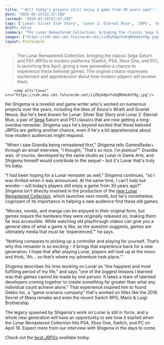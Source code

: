 ```yaml
---
title: "'Will today’s players still enjoy a game from 30 years ago?': JRPG icon Kei Shigema says he was thrilled to see Lunar getting a remaster even if he's not involved himself"
date: "2025-03-25T21:37:29Z"
lastmod: "2025-03-25T21:37:29Z"
tags: ['Lunar: Silver Star Story', 'Lunar 2: Eternal Blue', 'JRPG', 'Sega Saturn', 'PS1', 'Remaster', 'Switch', 'PS4', 'Xbox One', 'PC']
draft: false
summary: "The Lunar Remastered Collection, bringing the classic Sega Saturn and PS1 JRPGs to modern platforms (Switch, PS4, Xbox One, and PC), is launching this April, giving a new generation a chance to experience these beloved games.  The original creator expresses excitement and apprehension about how modern players will receive them."
images: ["https://cdn.mos.cms.futurecdn.net/iiZDyh8pnfvEqMhHoXnY9g.jpg"]
layout: PostSimple
---
```

> The Lunar Remastered Collection, bringing the classic Sega Saturn and PS1 JRPGs to modern platforms (Switch, PS4, Xbox One, and PC), is launching this April, giving a new generation a chance to experience these beloved games.  The original creator expresses excitement and apprehension about how modern players will receive them.


        <img alt="Cover" src="https://cdn.mos.cms.futurecdn.net/iiZDyh8pnfvEqMhHoXnY9g.jpg"/>
        
Kei Shigema is a novelist and game writer who's worked on numerous projects over the years, including the likes of Asura's Wrath and Scarlet Nexus. But he's best known for Lunar: Silver Star Story and Lunar 2: Eternal Blue, a pair of [Sega](https://www.gamesradar.com/tag/sega/) Saturn and PS1 classics that are now getting a long-overdue remaster. Shigema says he's beyond excited that these beloved JRPGs are getting another chance, even if he's a bit apprehensive about how modern audiences might respond.

"When I saw Grandia being remastered first," Shigema tells GamesRadar+ through an email interview, "I thought, 'That’s so nice. I’m jealous!'" Grandia was, of course, developed by the same studio as Lunar in Game Arts, and Shigema himself would contribute to the sequel – but it's Lunar that's truly his baby.

"I had been hoping for a Lunar remaster as well," Shigema continues, "so I was thrilled when it was announced. At the same time, I can’t help but wonder – will today’s players still enjoy a game from 30 years ago?" Shigema isn't directly involved in the production of the [new Lunar Remastered Collection](https://www.gamesradar.com/games/jrpg/lunar-remastered-collection-launches-this-april-for-usd50-or-about-usd150-less-than-the-original-ps1-jrpgs-would-cost-you-in-2025/), which launches next month, but he's nonetheless cognizant of its importance in helping a new audience find these old games.



"Movies, novels, and manga can be enjoyed in their original form, but games require the hardware they were originally released on, making them far less accessible. While watching old playthrough videos can give you a general idea of what a game is like, as the question suggests, games are ultimately media that must be 'experienced,'" he says.

"Nothing compares to picking up a controller and playing for yourself. That’s why this remaster is so exciting – it brings that experience back for a new generation. I hope that after playing Lunar, players will look up at the moon and think, 'Ah... so that’s where my adventure took place.'"

Shigema describes his time working on Lunar as "the happiest and most fulfilling period of my life," and says "one of the biggest lessons I learned was that games cannot be made by one person. It takes a team of talented developers coming together to create something far greater than what any individual could achieve alone." That experience inspired him to found Gekko Inc, a "game scenario company" that's worked on titles like the 2018 Secret of Mana remake and even the recent Switch RPG, Mario & Luigi: Brothership.

The legacy spawned by Shigema's work on Lunar is still in force, and a whole new generation will have an opportunity to see how it started when the Lunar Remastered Collection hits PS4, Xbox One, Switch, and PC on April 18. Expect more from our interview with Shigema in the days to come.

*Check out the *[<em>best JRPGs</em>](https://www.gamesradar.com/best-jrpgs/)* availabe today.*
        
